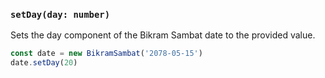 ### `setDay(day: number)`

Sets the day component of the Bikram Sambat date to the provided value.

```jsx copy
const date = new BikramSambat('2078-05-15')
date.setDay(20)
```
